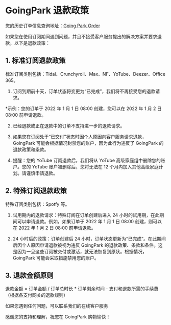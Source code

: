 # GoingPark 退款政策

您的历史订单信息查询地址：[Going Park Order](https://goingpark.com/account/order)

如果您在使用订阅期间遇到问题，并且不接受客户服务提出的解决方案并要求退款，以下是退款政策：

## 1. 标准订阅退款政策

标准订阅类别包括：Tidal、Crunchyroll、Max、NF、YoTube、Deezer、Office 365。

1. 订阅到期前十天，订单状态将变更为“已完成”，我们将不再接受您的退款请求。

\*示例：您的订单于 2022 年 1 月 1 日 08:00 创建，您可以在 2022 年 1 月 2 日 08:00 前申请退款。

2. 已经退款或正在退款中的订单不支持进一步的退款请求。

3. 如果您在订阅处于“已交付”状态时因个人原因向客户服务请求退款，GoingPark 可能会根据情况封禁您的账户，因为此行为违反了 GoingPark 的退款政策和条款。

4. 提醒：您的 YoTube 订阅退款后，我们将从 YoTube 高级家庭组中删除您的账户。您的 YoTube 账户被删除后，您将无法在 12 个月内加入其他高级家庭计划。请谨慎申请退款。

## 2. 特殊订阅退款政策

特殊订阅类别包括：Spotfy 等。

1. 试用期内的退款请求：特殊订阅在订单创建后进入 24 小时的试用期，在此期间可以申请退款。例如，如果订单于 2022 年 1 月 1 日 08:00 创建，则可以在 2022 年 1 月 2 日 08:00 前申请退款。

2. 24 小时后的政策：订单创建后 24 小时，订单状态更新为“已完成”。在此期间后因个人原因申请退款被视为违反 GoingPark 的退款政策、条款和条件。这是因为一旦这些订阅被交付或激活，就无法恢复到原状。根据情况，GoingPark 可能会采取措施禁用您的账户。

## 3. 退款金额原则

退款金额 = 订单金额 / 订单总时长 * 订单剩余时间 - 支付和退款所需的手续费（根据各支付网关的退款规则）

如果您遇到任何问题，可以联系我们的在线客户服务

感谢您的支持和理解，祝您在 GoingPark 购物愉快！